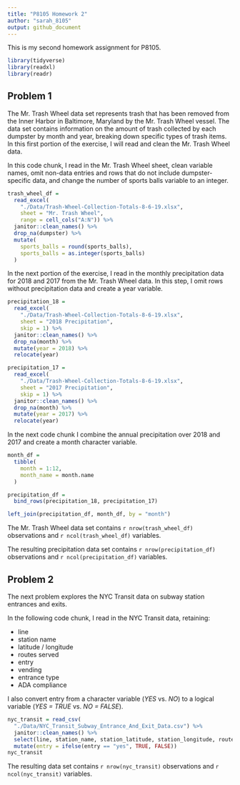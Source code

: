 ```yaml
---
title: "P8105 Homework 2"
author: "sarah_8105"
output: github_document
---
```


This is my second homework assignment for P8105.

```r
library(tidyverse)
library(readxl)
library(readr)
```


## Problem 1

The Mr. Trash Wheel data set represents trash that has been removed from the Inner Harbor in Baltimore, Maryland by the Mr. Trash Wheel vessel. The data set contains information on the amount of trash collected by each dumpster by month and year, breaking down specific types of trash items. In this first portion of the exercise, I will read and clean the Mr. Trash Wheel data.

In this code chunk, I read in the Mr. Trash Wheel sheet, clean variable names, omit non-data entries and rows that do not include dumpster-specific data, and change the number of sports balls variable to an integer.

```r
trash_wheel_df = 
  read_excel(
    "./Data/Trash-Wheel-Collection-Totals-8-6-19.xlsx", 
    sheet = "Mr. Trash Wheel",
    range = cell_cols("A:N")) %>%
  janitor::clean_names() %>%
  drop_na(dumpster) %>%
  mutate(
    sports_balls = round(sports_balls),
    sports_balls = as.integer(sports_balls)
  )
```

In the next portion of the exercise, I read in the monthly precipitation data for 2018 and 2017 from the Mr. Trash Wheel data. In this step, I omit rows without precipitation data and create a year variable.

```r
precipitation_18 = 
  read_excel(
    "./Data/Trash-Wheel-Collection-Totals-8-6-19.xlsx", 
    sheet = "2018 Precipitation",
    skip = 1) %>%
  janitor::clean_names() %>%
  drop_na(month) %>%
  mutate(year = 2018) %>%
  relocate(year)

precipitation_17 = 
  read_excel(
    "./Data/Trash-Wheel-Collection-Totals-8-6-19.xlsx", 
    sheet = "2017 Precipitation",
    skip = 1) %>%
  janitor::clean_names() %>%
  drop_na(month) %>%
  mutate(year = 2017) %>%
  relocate(year)
```

In the next code chunk I combine the annual precipitation over 2018 and 2017 and create a month character variable.

```r
month_df =
  tibble(
    month = 1:12,
    month_name = month.name
  )

precipitation_df =
  bind_rows(precipitation_18, precipitation_17)

left_join(precipitation_df, month_df, by = "month")

```

The Mr. Trash Wheel data set contains `r nrow(trash_wheel_df)` observations and `r ncol(trash_wheel_df)` variables. 

The resulting precipitation data set contains `r nrow(precipitation_df)` observations and `r ncol(precipitation_df)` variables. 


 
## Problem 2

The next problem explores the NYC Transit data on subway station entrances and exits.

In the following code chunk, I read in the NYC Transit data, retaining:

* line
* station name
* latitude / longitude
* routes served
* entry
* vending 
* entrance type
* ADA compliance

I also convert entry from a character variable (_YES_ vs. _NO_) to a logical variable (_YES = TRUE_ vs. _NO = FALSE_).

```r
nyc_transit = read_csv(
  "./Data/NYC_Transit_Subway_Entrance_And_Exit_Data.csv") %>%
  janitor::clean_names() %>%
  select(line, station_name, station_latitude, station_longitude, route1:route11, entry, vending, entrance_type, ada) %>%
  mutate(entry = ifelse(entry == "yes", TRUE, FALSE))
nyc_transit
```

The resulting data set contains `r nrow(nyc_transit)` observations and `r ncol(nyc_transit)` variables. 

